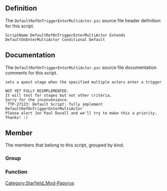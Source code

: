 {{Script_Object_Summary
| title = DefaultRefOnTriggerEnterMultiActor
| name = [[SFM:Script-DefaultRefOnTriggerEnterMultiActor|DefaultRefOnTriggerEnterMultiActor]]
| extends = [[SFM:Script-DefaultOnEnterMultiActor|DefaultOnEnterMultiActor]] → [[SFM:Script-ObjectReference|ObjectReference]] → [[SFM:Script-Form|Form]] → [[SFM:Script-ScriptObject|ScriptObject]]
| flags = Conditional, Default
}}


== Definition ==
The <code>DefaultRefOnTriggerEnterMultiActor.psc</code> source file header definition for this script.

<source lang="papyrus">
ScriptName DefaultRefOnTriggerEnterMultiActor Extends DefaultOnEnterMultiActor Conditional Default
</source>


== Documentation ==
The <code>DefaultRefOnTriggerEnterMultiActor.psc</code> source file documentation comments for this script.

<source>
sets a quest stage when the specified multiple actors enter a trigger

NOT YET FULLY REIMPLEMENTED.
It will test for stages but not other criteria.
Sorry for the inconvenience.
`TTP-27123: Default Script: fully implement DefaultRefOnTriggerEnterMultiActor`
Please alert Jon Paul Duvall and we'll try to make this a priority.
Thanks! :)
</source>


== Member ==
The members that belong to this script, grouped by kind.

=== Group ===
{{Script_Object_Member_Summary
| title = Required_Properties
| script = [[SFM:Script-DefaultRefOnTriggerEnterMultiActor|DefaultRefOnTriggerEnterMultiActor]]
| name = [[SFM:Script-DefaultRefOnTriggerEnterMultiActor/Required_Properties|Required_Properties]]
| kind = Group
}}

{{Script_Object_Member_Summary
| title = Optional_Properties
| script = [[SFM:Script-DefaultRefOnTriggerEnterMultiActor|DefaultRefOnTriggerEnterMultiActor]]
| name = [[SFM:Script-DefaultRefOnTriggerEnterMultiActor/Optional_Properties|Optional_Properties]]
| kind = Group
}}

=== Function ===
{{Script_Object_Member_Summary
| title = TryToSetStage
| script = [[SFM:Script-DefaultRefOnTriggerEnterMultiActor|DefaultRefOnTriggerEnterMultiActor]]
| name = [[SFM:Script-DefaultRefOnTriggerEnterMultiActor/TryToSetStage|TryToSetStage]]
| kind = Function
| parameters = bool PlayerCheckOverride = false, ObjectReference RefToCheck = none, Form FormToCheck = none, ObjectReference[] ReferenceArray = none, ReferenceAlias[] AliasArray = none, Faction[] FactionArray = none, Form[] FormArray = none, Location[] LocationArray = none, LocationAlias[] LocationAliasArray = none, bool LocationMatchIfChild = false
}}

{{Script_Object_Member_Summary
| title = TriggerMe
| script = [[SFM:Script-DefaultRefOnTriggerEnterMultiActor|DefaultRefOnTriggerEnterMultiActor]]
| name = [[SFM:Script-DefaultRefOnTriggerEnterMultiActor/TriggerMe|TriggerMe]]
| kind = Function
| documentation = what happens when all my targets are in the trigger?
override on subclass to change behavior
}}


[[Category:Starfield_Mod-Papyrus]]
